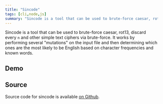 ```yaml
---
title: "Sincode"
tags: [cli,node,js]
summary: "Sincode is a tool that can be used to brute-force caesar, rot13, discard every n and other simple text ciphers via brute-force"
---
```


Sincode is a tool that can be used to brute-force caesar, rot13, discard every `n` and other simple text ciphers via brute-force. It works by performing several "mutations" on the input file and then determining which ones are the most likely to be English based on character frequencies and known words. 
## Demo

<AsciinemaEmbed id="319817" width="700px" height="300px"/>

## Source
Source code for sincode is available [on Github](https://github.com/realprogrammer5000/sincode).
